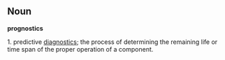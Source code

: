 == '''Noun''' ==

'''prognostics'''

1. predictive [[diagnostics]]; the process of determining the remaining life or time span of the proper operation of a component.